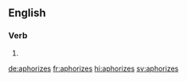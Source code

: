 ==English==

===Verb===
{{head|en|verb form}}

# {{en-third-person singular of|aphorize}}

[[de:aphorizes]]
[[fr:aphorizes]]
[[hi:aphorizes]]
[[sv:aphorizes]]